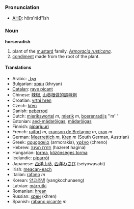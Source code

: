 ===Pronunciation===
*[[w:AHD|AHD]]: hôrs'răd"ĭsh

===Noun===
'''horseradish'''

#plant of the [[mustard]] family, ''[[Armoracia rusticana]]''.
#[[condiment]] made from the root of the plant.

====Translations====
*Arabic: [[فجل]]
*Bulgarian: [[хрян]] (khryan)
*[[Catalan]]: [[rave picant]]
*Chinese: [[辣根]], [[山葵根做的調味劑]]
*Croatian: [[vrtni hren]]
*Czech: [[křen]]
*Danish: [[peberrod]]
*Dutch: [[mierikswortel]] ''m'', [[mierik]] ''m'', [[boerenradijs]] ''m' '
*Estonian: [[aed-mädarõigas]], [[mädarõigas]]
*Finnish: [[piparjuuri]]
*French: [[raifort]] ''m'', [[cranson de Bretagne]] ''m'', [[cran]] ''m'' 
*German: [[Meerrettich]] ''m'', [[Kren]] ''m'' (South German, Austrian)
*Greek: [[αρμορακία]] (armorakia), [[χρένο]] (chreno)
*Hebrew: [[חזרת הגינה]] (hazeret hagina)
*Hungarian: [[torma]], [[közönséges torma]]
*Icelandic: [[piparrót]]
*Japanese: [[西洋山葵]], [[西洋わさび]] (seiyōwasabi)
*Irish: [[meacan-each]]
*Italian: [[rafano]] ''m''
*Korean: [[양고추냉]] (yangkochunaeng)
*Latvian: [[mārrutki]]
*Romanian: [[hrean]]
*Russian: [[хрен]] (khren)
*Spanish: [[rábano picante]] ''m''